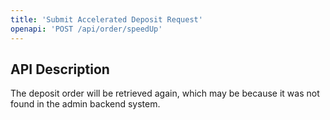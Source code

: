 ```yaml
---
title: 'Submit Accelerated Deposit Request'
openapi: 'POST /api/order/speedUp'
---
```


## API Description

The deposit order will be retrieved again, which may be because it was not found in the admin backend system.